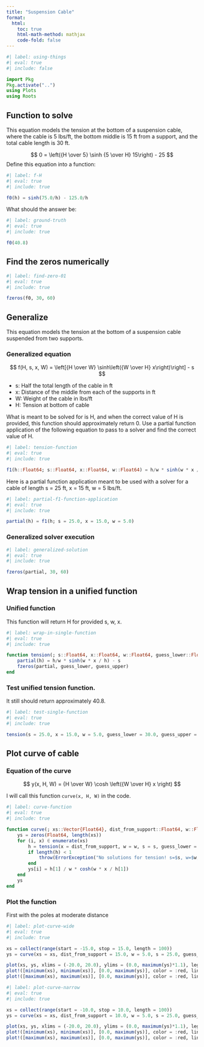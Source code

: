 ```yaml
---
title: "Suspension Cable"
format:
  html:
    toc: true
    html-math-method: mathjax
    code-fold: false
---
```


```julia
#| label: using-things
#| eval: true
#| include: false

import Pkg
Pkg.activate("..")
using Plots
using Roots
```

## Function to solve

This equation models the tension at the bottom of a suspension cable, where the cable is 5 lbs/ft, the bottom middle is 15 ft from a support, and the total cable length is 30 ft. 

$$ 0 = \left({H \over 5} \sinh {5 \over H} 15\right) - 25 $$
Define this equation into a function:

```julia
#| label: f-H
#| eval: true
#| include: true

f0(h) = sinh(75.0/h) - 125.0/h
```

What should the answer be:

```julia
#| label: ground-truth
#| eval: true
#| include: true

f0(40.8)
```

## Find the zeros numerically

```julia
#| label: find-zero-01
#| eval: true
#| include: true

fzeros(f0, 30, 60)
```

## Generalize

This equation models the tension at the bottom of a suspension cable suspended from two supports.

### Generalized equation
$$ f(H, s, x, W) = \left[{H \over W} \sinh\left({W \over H} x\right)\right] - s $$

- s: Half the total length of the cable in ft
- x: Distance of the middle from each of the supports in ft
- W: Weight of the cable in lbs/ft
- H: Tension at bottom of cable

What is meant to be solved for is H, and when the correct value of H is provided, this function should approximately return 0. Use a partial function application of the following equation to pass to a solver and find the correct value of H.

```julia
#| label: tension-function
#| eval: true
#| include: true

f1(h::Float64; s::Float64, x::Float64, w::Float64) = h/w * sinh(w * x / h) - s
```

Here is a partial function application meant to be used with a solver for a cable of length s = 25 ft, x = 15 ft, w = 5 lbs/ft.

```julia
#| label: partial-f1-function-application
#| eval: true
#| include: true

partial(h) = f1(h; s = 25.0, x = 15.0, w = 5.0)
```

### Generalized solver execution

```julia
#| label: generalized-solution
#| eval: true
#| include: true

fzeros(partial, 30, 60)
```

## Wrap tension in a unified function

### Unified function

This function will return H for provided s, w, x.

```julia
#| label: wrap-in-single-function
#| eval: true
#| include: true

function tension(; s::Float64, x::Float64, w::Float64, guess_lower::Float64, guess_upper::Float64)
    partial(h) = h/w * sinh(w * x / h) - s
    fzeros(partial, guess_lower, guess_upper)
end
```

### Test unified tension function.

It still should return approximately 40.8.

```julia
#| label: test-single-function
#| eval: true
#| include: true

tension(s = 25.0, x = 15.0, w = 5.0, guess_lower = 30.0, guess_upper = 60.0)
```

## Plot curve of cable

### Equation of the curve

$$ y(x, H, W) = {H \over W} \cosh \left({W \over H} x \right) $$

I will call this function `curve(x, H, W)` in the code.

```julia
#| label: curve-function
#| eval: true
#| include: true

function curve(; xs::Vector{Float64}, dist_from_support::Float64, w::Float64, s::Float64, guess_lower::Float64, guess_upper::Float64)
    ys = zeros(Float64, length(xs))
    for (i, x) ∈ enumerate(xs)
        h = tension(x = dist_from_support, w = w, s = s, guess_lower = guess_lower, guess_upper = guess_upper)
        if length(h) < 1
            throw(ErrorException("No solutions for tension! s=$s, w=$w, x=$x, guess_lower=$guess_lower, guess_upper=$guess_upper"))
        end
        ys[i] = h[1] / w * cosh(w * x / h[1])
    end
    ys
end
```

### Plot the function

First with the poles at moderate distance

```julia
#| label: plot-curve-wide
#| eval: true
#| include: true

xs = collect(range(start = -15.0, stop = 15.0, length = 100))
ys = curve(xs = xs, dist_from_support = 15.0, w = 5.0, s = 25.0, guess_lower = 30.0, guess_upper = 60.0)

plot(xs, ys, xlims = (-20.0, 20.0), ylims = (0.0, maximum(ys)*1.1), legend = :none, linewidth = 3.0)
plot!([minimum(xs), minimum(xs)], [0.0, maximum(ys)], color = :red, linewidth = 7.0)
plot!([maximum(xs), maximum(xs)], [0.0, maximum(ys)], color = :red, linewidth = 7.0)
```

```julia
#| label: plot-curve-narrow
#| eval: true
#| include: true

xs = collect(range(start = -10.0, stop = 10.0, length = 100))
ys = curve(xs = xs, dist_from_support = 10.0, w = 5.0, s = 25.0, guess_lower = 0.0, guess_upper = 100.0)

plot(xs, ys, xlims = (-20.0, 20.0), ylims = (0.0, maximum(ys)*1.1), legend = :none, linewidth = 3.0)
plot!([minimum(xs), minimum(xs)], [0.0, maximum(ys)], color = :red, linewidth = 7.0)
plot!([maximum(xs), maximum(xs)], [0.0, maximum(ys)], color = :red, linewidth = 7.0)
```
